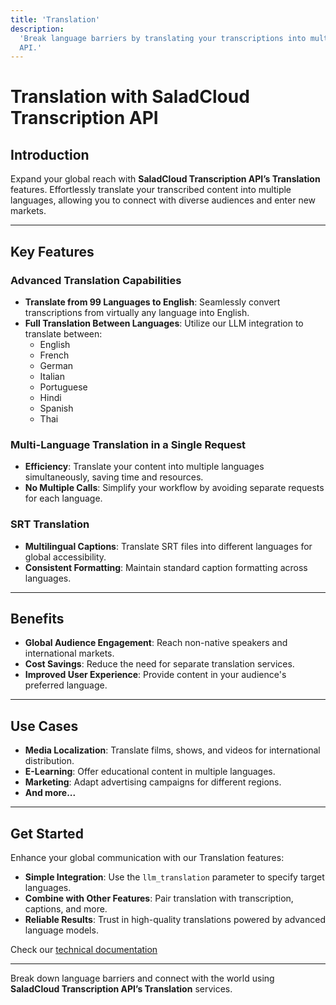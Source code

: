 ```yaml
---
title: 'Translation'
description:
  'Break language barriers by translating your transcriptions into multiple languages using SaladCloud Transcription
  API.'
---
```


# Translation with SaladCloud Transcription API

## Introduction

Expand your global reach with **SaladCloud Transcription API’s Translation** features. Effortlessly translate your
transcribed content into multiple languages, allowing you to connect with diverse audiences and enter new markets.

---

## Key Features

### Advanced Translation Capabilities

- **Translate from 99 Languages to English**: Seamlessly convert transcriptions from virtually any language into
  English.
- **Full Translation Between Languages**: Utilize our LLM integration to translate between:
  - English
  - French
  - German
  - Italian
  - Portuguese
  - Hindi
  - Spanish
  - Thai

### Multi-Language Translation in a Single Request

- **Efficiency**: Translate your content into multiple languages simultaneously, saving time and resources.
- **No Multiple Calls**: Simplify your workflow by avoiding separate requests for each language.

### SRT Translation

- **Multilingual Captions**: Translate SRT files into different languages for global accessibility.
- **Consistent Formatting**: Maintain standard caption formatting across languages.

---

## Benefits

- **Global Audience Engagement**: Reach non-native speakers and international markets.
- **Cost Savings**: Reduce the need for separate translation services.
- **Improved User Experience**: Provide content in your audience's preferred language.

---

## Use Cases

- **Media Localization**: Translate films, shows, and videos for international distribution.
- **E-Learning**: Offer educational content in multiple languages.
- **Marketing**: Adapt advertising campaigns for different regions.
- **And more...**

---

## Get Started

Enhance your global communication with our Translation features:

- **Simple Integration**: Use the `llm_translation` parameter to specify target languages.
- **Combine with Other Features**: Pair translation with transcription, captions, and more.
- **Reliable Results**: Trust in high-quality translations powered by advanced language models.

Check our [technical documentation](/guides/transcription/salad-transcription-api/translation)

---

Break down language barriers and connect with the world using **SaladCloud Transcription API’s Translation** services.
